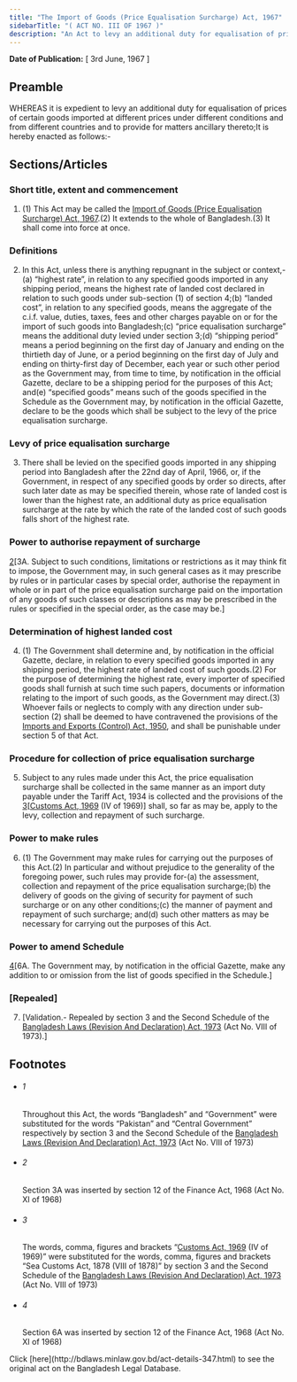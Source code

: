 ```yaml
---
title: "The Import of Goods (Price Equalisation Surcharge) Act, 1967"
sidebarTitle: "( ACT NO. III OF 1967 )"
description: "An Act to levy an additional duty for equalisation of prices of certain imported goods.1♣"
---
```


**Date of Publication:** [ 3rd June, 1967 ]

## Preamble

WHEREAS it is expedient to levy an additional duty for equalisation of prices of certain goods imported at different prices under different conditions and from different countries and to provide for matters ancillary thereto;It is hereby enacted as follows:-

## Sections/Articles

### Short title, extent and commencement

1. (1) This Act may be called the [Import of Goods (Price Equalisation Surcharge) Act, 1967](/laws/volume-14/act-347 "Import of Goods (Price Equalisation Surcharge) Act, 1967").(2) It extends to the whole of Bangladesh.(3) It shall come into force at once.

### Definitions

2. In this Act, unless there is anything repugnant in the subject or context,-(a) “highest rate”, in relation to any specified goods imported in any shipping period, means the highest rate of landed cost declared in relation to such goods under sub-section (1) of section 4;(b) “landed cost”, in relation to any specified goods, means the aggregate of the c.i.f. value, duties, taxes, fees and other charges payable on or for the import of such goods into Bangladesh;(c) “price equalisation surcharge” means the additional duty levied under section 3;(d) “shipping period” means a period beginning on the first day of January and ending on the thirtieth day of June, or a period beginning on the first day of July and ending on thirty-first day of December, each year or such other period as the Government may, from time to time, by notification in the official Gazette, declare to be a shipping period for the purposes of this Act; and(e) “specified goods” means such of the goods specified in the Schedule as the Government may, by notification in the official Gazette, declare to be the goods which shall be subject to the levy of the price equalisation surcharge.

### Levy of price equalisation surcharge

3. There shall be levied on the specified goods imported in any shipping period into Bangladesh after the 22nd day of April, 1966, or, if the Government, in respect of any specified goods by order so directs, after such later date as may be specified therein, whose rate of landed cost is lower than the highest rate, an additional duty as price equalisation surcharge at the rate by which the rate of the landed cost of such goods falls short of the highest rate.

### Power to authorise repayment of surcharge

[2](1)[3A. Subject to such conditions, limitations or restrictions as it may think fit to impose, the Government may, in such general cases as it may prescribe by rules or in particular cases by special order, authorise the repayment in whole or in part of the price equalisation surcharge paid on the importation of any goods of such classes or descriptions as may be prescribed in the rules or specified in the special order, as the case may be.]

### Determination of highest landed cost

4. (1) The Government shall determine and, by notification in the official Gazette, declare, in relation to every specified goods imported in any shipping period, the highest rate of landed cost of such goods.(2) For the purpose of determining the highest rate, every importer of specified goods shall furnish at such time such papers, documents or information relating to the import of such goods, as the Government may direct.(3) Whoever fails or neglects to comply with any direction under sub-section (2) shall be deemed to have contravened the provisions of the [Imports and Exports (Control) Act, 1950](/laws/volume-10/act-236 "Imports and Exports (Control) Act, 1950"), and shall be punishable under section 5 of that Act.

### Procedure for collection of price equalisation surcharge

5. Subject to any rules made under this Act, the price equalisation surcharge shall be collected in the same manner as an import duty payable under the Tariff Act, 1934 is collected and the provisions of the [3](1)[[Customs Act, 1969](/laws/volume-14/act-354 "Customs Act, 1969") (IV of 1969)] shall, so far as may be, apply to the levy, collection and repayment of such surcharge.

### Power to make rules

6. (1) The Government may make rules for carrying out the purposes of this Act.(2) In particular and without prejudice to the generality of the foregoing power, such rules may provide for-(a) the assessment, collection and repayment of the price equalisation surcharge;(b) the delivery of goods on the giving of security for payment of such surcharge or on any other conditions;(c) the manner of payment and repayment of such surcharge; and(d) such other matters as may be necessary for carrying out the purposes of this Act.

### Power to amend Schedule

[4](1)[6A. The Government may, by notification in the official Gazette, make any addition to or omission from the list of goods specified in the Schedule.]

### [Repealed]

7. [Validation.- Repealed by section 3 and the Second Schedule of the [Bangladesh Laws (Revision And Declaration) Act, 1973](/laws/volume-17/act-430 "Bangladesh Laws (Revision And Declaration) Act, 1973") (Act No. VIII of 1973).]

## Footnotes

- ###### 1

  Throughout this Act, the words “Bangladesh” and “Government” were substituted for the words “Pakistan” and “Central Government” respectively by section 3 and the Second Schedule of the [Bangladesh Laws (Revision And Declaration) Act, 1973](/laws/volume-17/act-430 "Bangladesh Laws (Revision And Declaration) Act, 1973") (Act No. VIII of 1973)

- ###### 2

  Section 3A was inserted by section 12 of the Finance Act, 1968 (Act No. XI of 1968)

- ###### 3

  The words, comma, figures and brackets “[Customs Act, 1969](/laws/volume-14/act-354 "Customs Act, 1969") (IV of 1969)” were substituted for the words, comma, figures and brackets “Sea Customs Act, 1878 (VIII of 1878)” by section 3 and the Second Schedule of the [Bangladesh Laws (Revision And Declaration) Act, 1973](/laws/volume-17/act-430 "Bangladesh Laws (Revision And Declaration) Act, 1973") (Act No. VIII of 1973)

- ###### 4

  Section 6A was inserted by section 12 of the Finance Act, 1968 (Act No. XI of 1968)

<Note>
  Click [here](http://bdlaws.minlaw.gov.bd/act-details-347.html) to see the original act on the Bangladesh Legal Database.
</Note>
